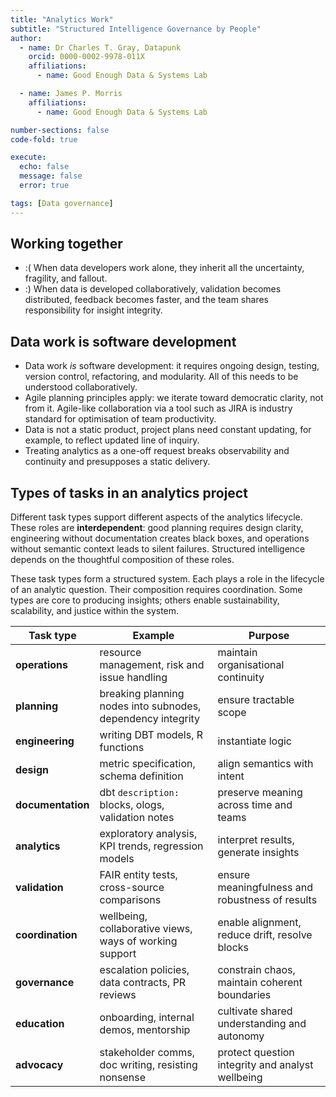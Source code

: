 ```yaml
---
title: "Analytics Work"
subtitle: "Structured Intelligence Governance by People"
author: 
  - name: Dr Charles T. Gray, Datapunk
    orcid: 0000-0002-9978-011X
    affiliations:
      - name: Good Enough Data & Systems Lab

  - name: James P. Morris
    affiliations:
      - name: Good Enough Data & Systems Lab

number-sections: false
code-fold: true

execute:
  echo: false
  message: false
  error: true

tags: [Data governance]
---
```


## Working together

- :( When data developers work alone, they inherit all the uncertainty, fragility, and fallout.
- :) When data is developed collaboratively, validation becomes distributed, feedback becomes faster, and the team shares responsibility for insight integrity.

## Data work is software development

- Data work *is* software development: it requires ongoing design, testing, version control, refactoring, and modularity. All of this needs to be understood collaboratively.
- Agile planning principles apply: we iterate toward democratic clarity, not from it. Agile-like collaboration via a tool such as JIRA is industry standard for optimisation of team productivity.
- Data is not a static product, project plans need constant updating, for example, to reflect updated line of inquiry.
- Treating analytics as a one-off request breaks observability and continuity and presupposes a static delivery.

## Types of tasks in an analytics project

Different task types support different aspects of the analytics lifecycle. These roles are **interdependent**: good planning requires design clarity, engineering without documentation creates black boxes, and operations without semantic context leads to silent failures. Structured intelligence depends on the thoughtful composition of these roles.

These task types form a structured system. Each plays a role in the lifecycle of an analytic question. Their composition requires coordination. Some types are core to producing insights; others enable sustainability, scalability, and justice within the system.

| Task type         | Example                                              | Purpose                                         |
|-------------------|------------------------------------------------------|-------------------------------------------------|
| **operations**     | resource management, risk and issue handling                  | maintain organisational continuity                      |
| **planning**       | breaking planning nodes into subnodes, dependency integrity                         | ensure tractable scope                          |
| **engineering**    | writing DBT models, R functions                     | instantiate logic                               |
| **design**         | metric specification, schema definition             | align semantics with intent                     |
| **documentation**  | dbt `description:` blocks, ologs, validation notes  | preserve meaning across time and teams          |
| **analytics**      | exploratory analysis, KPI trends, regression models | interpret results, generate insights            |
| **validation**     | FAIR entity tests, cross-source comparisons         | ensure meaningfulness and robustness of results |
| **coordination**   | wellbeing, collaborative views,  ways of working support                         | enable alignment, reduce drift, resolve blocks  |
| **governance**     | escalation policies, data contracts, PR reviews     | constrain chaos, maintain coherent boundaries   |
| **education**      | onboarding, internal demos, mentorship              | cultivate shared understanding and autonomy     |
| **advocacy**       | stakeholder comms, doc writing, resisting nonsense  | protect question integrity and analyst wellbeing|
